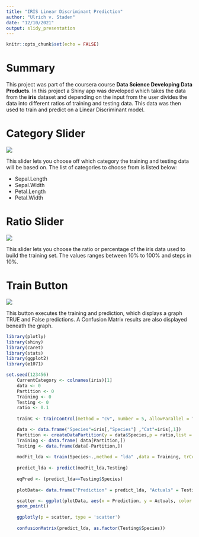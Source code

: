 ```yaml
---
title: "IRIS Linear Discriminant Prediction"
author: "Ulrich v. Staden"
date: "12/10/2021"
output: slidy_presentation
---
```


```r
knitr::opts_chunk$set(echo = FALSE)
```

Summary
========================================================
This project was part of the coursera course **Data Science Developing Data Products**. In 
this project a Shiny app was developed which takes the data from the **iris** dataset and
depending on the input from the user divides the data into different ratios of training and 
testing data. This data was then used to train and predict on a Linear Discriminant model.

Category Slider
========================================================
![](CatSlider.png)

This slider lets you choose off which category the training and testing data will be based on.
The list of categories to choose from is listed below:

- Sepal.Length    
- Sepal.Width     
- Petal.Length    
- Petal.Width

Ratio Slider
========================================================
![](RatioSlider.png)

This slider lets you choose the ratio or percentage of the iris data used to build the training set. 
The values ranges between 10% to 100% and steps in 10%.

Train Button
========================================================
![](TrainButton.png)

This button executes the training and prediction, which displays a graph TRUE and False predictions. 
A Confusion Matrix results are also displayed beneath the graph. 

```r
library(plotly)
library(shiny)
library(caret)
library(stats)
library(ggplot2)
library(e1071)

set.seed(123456)
    CurrentCategory <- colnames(iris)[1]
    data <- 0
    Partition <- 0
    Training <- 0
    Testing <- 0
    ratio <- 0.1
    
    trainC <- trainControl(method = "cv", number = 5, allowParallel = T)

    data <- data.frame("Species"=iris[,"Species"] ,"Cat"=iris[,1])
    Partition <- createDataPartition(y = data$Species,p = ratio,list = FALSE)
    Training <- data.frame( data[Partition,])
    Testing <- data.frame(data[-Partition,])
    
    modFit_lda <- train(Species~.,method = "lda" ,data = Training, trControl = trainC)
    
    predict_lda <- predict(modFit_lda,Testing)
    
    eqPred <- (predict_lda==Testing$Species)
    
    plotData<- data.frame("Prediction" = predict_lda, "Actuals" = Testing$Species)

    scatter <- ggplot(plotData, aes(x = Prediction, y = Actuals, color = eqPred)) + 
    geom_point()
    
    ggplotly(p = scatter, type = 'scatter')
    
    confusionMatrix(predict_lda, as.factor(Testing$Species))
```
